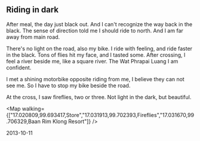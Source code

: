 
## Riding in dark

After meal, the day just black out. And I can't recognize the way back in the black.
The sense of direction told me I should ride to north.
And I am far away from main road.

There's no light on the road, also my bike.
I ride with feeling, and ride faster in the black.
Tons of flies hit my face, and I tasted some.
After crossing, I feel a river beside me, like a square river.
The Wat Phrapai Luang I am confident.

I met a shining motorbike opposite riding from me, I believe they can not see me.
So I have to stop my bike beside the road.

At the cross, I saw fireflies, two or three. Not light in the dark, but beautiful.

<Map walking={["17.020809,99.693417,Store","17.031913,99.702393,Fireflies","17.031670,99.706329,Baan Rim Klong Resort"]} />

2013-10-11
